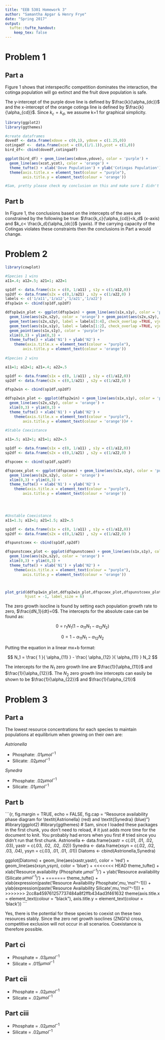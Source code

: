 ```yaml
---
title: "EEB 5301 Homework 3"
author: "Samantha Apgar & Henry Frye"
date: "Spring 2017"
output: 
  tufte::tufte_handout:
    keep_tex: false
---
```


# Problem 1

## Part a 

Figure 1 shows that interspecific competition dominates the interaction, the cotinga population will go extinct and the fruit dove population is safe.

The y-intercept of the purple dove line is defined by $\frac{k}{\alpha_{dc}}$ and the x-intercept of the orange cotinga line is defined by $\frac{k}{\alpha_{cd}}$.  Since $k_c=k_d$, we assume k=1 for graphical simplicity. 


```r
library(ggplot2)
library(ggthemes)

#create dataframes
dovedf <- data.frame(xdove = c(0,1), ydove = c(1.25,0))
cotingadf <-  data.frame(xcot = c(0,(1/1.1)),ycot = c(1,0))
bird_df<- cbind(dovedf,cotingadf)

ggplot(bird_df) + geom_line(aes(xdove,ydove), color = 'purple') + 
  geom_line(aes(xcot,ycot), color = 'orange') + 
  theme_tufte() + xlab('Dove Population') + ylab('Cotingas Population') + 
  theme(axis.title.x = element_text(colour = "purple"),
        axis.title.y = element_text(colour = 'orange'))

#Sam, pretty please check my conclusion on this and make sure I didn't get this backward :)
```




## Part b

In Figure 1, the conclusions based on the intercepts of the axes are constrained by the following be true: $\frac{k_c}{\alpha_{cd}}<k_d$ (x-axis) and $k_c< \frac{k_d}{\alpha_{dc}}$ (yaxis). If the carrying capacity of the Cotingas violates these constraints then the conclusions in Part a would change.




# Problem 2

```r
library(cowplot)

#Species 1 wins
a11=.4; a12=.5; a21=1; a22=1

sp1df <- data.frame(s1x = c(0, 1/a11) , s1y = c(1/a12,0))
sp2df <- data.frame(s2x = c(0,1/a21) , s2y = c(1/a22,0) )
labels <- c('1/a11','1/a12','1/a21','1/a22')
dfsp1win <- cbind(sp1df,sp2df)

ddfsp1win_plot <- ggplot(dfsp1win) + geom_line(aes(s1x,s1y), color = 'purple') +
  geom_line(aes(s2x,s2y), color = 'orange') + geom_point(aes(s2x,s2y), color = 'orange') +
  geom_text(aes(s2x,s2y), label = labels[3:4], check_overlap =TRUE, vjust = -2, size = 1) +
  geom_text(aes(s1x,s1y), label = labels[1:2], check_overlap =TRUE, vjust = -2, size = 1) +
  geom_point(aes(s1x,s1y), color = 'purple')+
  xlim(0,3) + ylim(0,3) + 
  theme_tufte() + xlab('N1') + ylab('N2') + 
    theme(axis.title.x = element_text(colour = "purple"),
        axis.title.y = element_text(colour = 'orange')) 
  
#Species 2 wins

a11=1; a12=1; a21=.4; a22=.5

sp1df <- data.frame(s1x = c(0, 1/a11) , s1y = c(1/a12,0))
sp2df <- data.frame(s2x = c(0,1/a21) , s2y = c(1/a22,0) )

dfsp2win <- cbind(sp1df,sp2df)

ddfsp2win_plot <- ggplot(dfsp2win) + geom_line(aes(s1x,s1y), color = 'purple') + 
  geom_line(aes(s2x,s2y), color = 'orange') + 
  xlim(0,3) + ylim(0,3) + 
  theme_tufte() + xlab('N1') + ylab('N2') + 
    theme(axis.title.x = element_text(colour = "purple"),
        axis.title.y = element_text(colour = 'orange'))# +
  
#Stable Coexistance

a11=.5; a12=1; a21=1; a22=.5

sp1df <- data.frame(s1x = c(0, 1/a11) , s1y = c(1/a12,0))
sp2df <- data.frame(s2x = c(0,1/a21) , s2y = c(1/a22,0) )

dfspcoex <- cbind(sp1df,sp2df)

dfspcoex_plot <- ggplot(dfspcoex) + geom_line(aes(s1x,s1y), color = 'purple') + 
  geom_line(aes(s2x,s2y), color = 'orange') + 
  xlim(0,3) + ylim(0,3) + 
  theme_tufte() + xlab('N1') + ylab('N2') + 
    theme(axis.title.x = element_text(colour = "purple"),
        axis.title.y = element_text(colour = 'orange')) 
  



#Unstable Coexistance
a11=1.3; a12=1; a21=1.5; a22=.5

sp1df <- data.frame(s1x = c(0, 1/a11) , s1y = c(1/a12,0))
sp2df <- data.frame(s2x = c(0,1/a21) , s2y = c(1/a22,0) )

dfspunstcoex <- cbind(sp1df,sp2df)

dfspunstcoex_plot <- ggplot(dfspunstcoex) + geom_line(aes(s1x,s1y), color = 'purple') + 
  geom_line(aes(s2x,s2y), color = 'orange') + 
  xlim(0,3) + ylim(0,3) + 
  theme_tufte() + xlab('N1') + ylab('N2') + 
    theme(axis.title.x = element_text(colour = "purple"),
        axis.title.y = element_text(colour = 'orange')) 



plot_grid(ddfsp1win_plot,ddfsp2win_plot,dfspcoex_plot,dfspunstcoex_plot, labels  = c('Species 1 Wins','Species 2 Wins', 'Stable Coexistance','Unstable Coexistance'),
         hjust = -1, label_size = 6)
```

The zero growth isocline is found by setting each population growth rate to zero, $\frac{dN_1}{dt}=0$. The intercepts for the absolute case can be found as:

$$
0=r_1N_1(1-\alpha_{11}N_1-\alpha_{12}N_2)
$$

$$
0= 1-\alpha_{11}N_1-\alpha_{12}N_2
$$

Putting the equation in a linear mx+b format:

$$
N_1 = \frac{ 1 }{ \alpha_{11} }  - \frac{ \alpha_{12} }{ \alpha_{11} } N_2
$$

The intercepts for the $N_1$ zero growth line  are $\frac{1}{\alpha_{11}}$ and $\frac{1}{\alpha_{12}}$. The $N_2$ zero growth line intercepts can easily be shown to be $\frac{1}{\alpha_{22}}$ and $\frac{1}{\alpha_{21}}$


# Problem 3

## Part a

The lowest resource concentrations for each species to maintain populations at equilibrium when growing on their own are:

*Astrionella*

* Phosphate: .01$\mu{mol}^{-1}$
* Silicate:  .02$\mu{mol}^{-1}$

*Synedra*

* Phosphate: .02$\mu{mol}^{-1}$
* Silicate:  .01$\mu{mol}^{-1}$

## Part b

```{r, fig.margin = TRUE, echo = FALSE, fig.cap = "Resource availability phase diagram for \\textit{Astrionella} (red) and \\textit{Synedra} (blue)"}
#library(ggplot2)
#library(ggthemes)
# Sam, since I loaded these packages in the first chunk, you don't need to reload,
# it just adds more time for the document to knit.  You probably had errors when you first
# tried since you didn't run that first chunk.
Astrionella <- data.frame(xastr = c(.01, .01, .02, .03), yastr = c(.03, .02, .02, .02))
Synedra <-  data.frame(xsyn = c(.02, .02, .03, .04), ysyn = c(.03, .01, .01, .01))
Diatoms <- cbind(Astrionella,Synedra)

ggplot(Diatoms) + geom_line(aes(xastr,yastr), color = 'red') + 
  geom_line(aes(xsyn,ysyn), color = 'blue') + 
<<<<<<< HEAD
  theme_tufte() + xlab('Resource availability (Phosphate $\mu{mol}^{-1}$)') + ylab('Resource availability (Silicate $\mu{mol}^{-1}$)') + 
=======
  theme_tufte() + xlab(expression(paste('Resource Availability Phosphate ',mu,'mol'^-1))) +   ylab(expression(paste('Resource Availability Silicate ',mu,'mol'^-1))) + 
>>>>>>> 2cc8a459761257737484a8f2ffb434ad3f461632
  theme(axis.title.x = element_text(colour = "black"),
        axis.title.y = element_text(colour = 'black'))
```


Yes, there is the potential for these species to coexist on these two resources stably. Since the zero net growth isoclines (ZNGI's) cross, competitive exclusion will not occur in all scenarios. Coexistance is therefore possible.


## Part ci 

* Phosphate = .03$\mu{mol}^{-1}$
* Silicate = .015$\mu{mol}^{-1}$

## Part cii

* Phosphate = .02$\mu{mol}^{-1}$
* Silicate = .02$\mu{mol}^{-1}$

## Part ciii 

* Phosphate = .02$\mu{mol}^{-1}$
* Silicate = .02$\mu{mol}^{-1}$

